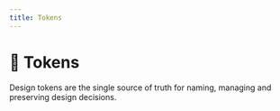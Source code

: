 ```yaml
---
title: Tokens
---
```



# 🔗 Tokens

Design tokens are the single source of truth for naming, managing and preserving design decisions.

<Cards className="mt-8">
  <Card title="🎨 Color" href="/tokens/color" />
  <Card title="🖋️ Font" href="/tokens/font" />
  <Card title="📐 Space" href="/tokens/space" />
  <Card title="💪 Size" href="/tokens/size" />
  <Card title="🚧 Border" href="/tokens/border" />
  <Card title="📏 Breakpoints" href="/tokens/breakpoints" />
  <Card title="🫥 Opacity" href="/tokens/opacity" />
</Cards>
